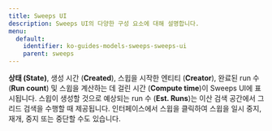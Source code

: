 ---
title: Sweeps UI
description: Sweeps UI의 다양한 구성 요소에 대해 설명합니다.
menu:
  default:
    identifier: ko-guides-models-sweeps-sweeps-ui
    parent: sweeps
---

**상태 (State)**, 생성 시간 (**Created**), 스윕을 시작한 엔티티 (**Creator**), 완료된 run 수 (**Run count**) 및 스윕을 계산하는 데 걸린 시간 (**Compute time**)이 Sweeps UI에 표시됩니다. 스윕이 생성할 것으로 예상되는 run 수 (**Est. Runs**)는 이산 검색 공간에서 그리드 검색을 수행할 때 제공됩니다. 인터페이스에서 스윕을 클릭하여 스윕을 일시 중지, 재개, 중지 또는 중단할 수도 있습니다.
